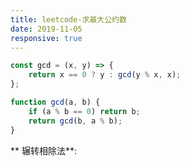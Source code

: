 ```yaml
---
title: leetcode-求最大公约数
date: 2019-11-05
responsive: true
---
```



<CodeWave>

```jsx
const gcd = (x, y) => {
	return x == 0 ? y : gcd(y % x, x);
};

function gcd(a, b) {
	if (a % b == 0) return b;
	return gcd(b, a % b);
}
```

** 辗转相除法**:

</CodeWave>
